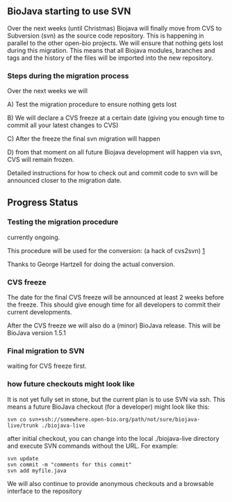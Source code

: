 ==BioJava starting to use SVN==


Over the next weeks (until Christmas) Biojava will finally move from CVS to Subversion (svn) as
the source code repository. This is happening in parallel to the other open-bio projects. We will 
ensure that nothing gets lost during this migration. This means that all Biojava modules, branches 
and tags and the history of the files will be imported into the new repository.

===Steps during the migration process===

Over the next weeks we will

A) Test the migration procedure to ensure nothing gets lost

B) We will declare a CVS freeze at a certain date (giving you enough time to commit all your latest changes to CVS)

C) After the freeze the final svn migration will happen

D) from that moment on all future Biojava development will happen via svn, CVS will remain frozen.


Detailed instructions for how to check out and commit code to svn will be announced closer to the migration date.

==Progress Status==

=== Testing the migration procedure ===
currently ongoing.

This procedure will be used for the conversion: (a hack of cvs2svn)
[http://hoopajoo.net/misc/converting_to_svn.html]

Thanks to George Hartzell for doing the actual conversion.

=== CVS freeze ===

The date for the final CVS freeze will be announced at least 2 weeks before the freeze. This should give enough time
for all developers to commit their current developments.

After the CVS freeze we will also do a (minor) BioJava release. This will be BioJava version 1.5.1

=== Final migration to SVN ===

waiting for CVS freeze first.

=== how future checkouts might look like ===

It is not yet fully set in stone, but the current plan is to use SVN via ssh. 
This means a future BioJava checkout (for a developer) might look like this:

 svn co svn+ssh://somewhere.open-bio.org/path/not/sure/biojava-live/trunk ./biojava-live

after initial checkout, you can change into the local ./biojava-live directory and execute SVN commands without the URL. For example:

 svn update
 svn commit -m "comments for this commit"
 svn add myfile.java


We will also continue to provide anonymous checkouts and a browsable interface to the repository